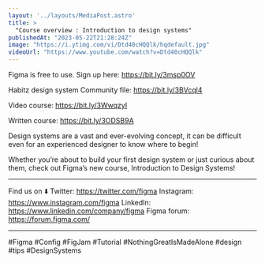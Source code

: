 ```yaml
---
layout: '../layouts/MediaPost.astro'
title: >
  "Course overview : Introduction to design systems"
publishedAt: "2023-05-22T21:28:24Z"
image: "https://i.ytimg.com/vi/Dtd40cHQQlk/hqdefault.jpg"
videoUrl: "https://www.youtube.com/watch?v=Dtd40cHQQlk"
---
```

Figma is free to use. Sign up here: https://bit.ly/3msp0OV

Habitz design system Community file: https://bit.ly/3BVcql4

Video course: https://bit.ly/3WwqzyI

Written course: https://bit.ly/3ODSB9A

Design systems are a vast and ever-evolving concept, it can be difficult even for an experienced designer to know where to begin! 

Whether you’re about to build your first design system or just curious about them, check out Figma’s new course, Introduction to Design Systems!

____________________________________________________

Find us on ⬇️
Twitter: https://twitter.com/figma
Instagram: https://www.instagram.com/figma
LinkedIn: https://www.linkedin.com/company/figma
Figma forum: https://forum.figma.com/

____________________________________________________


#Figma #Config #FigJam #Tutorial #NothingGreatIsMadeAlone #design #tips #DesignSystems
